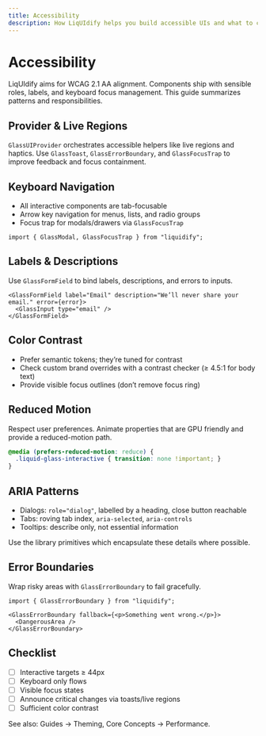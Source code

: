 ```yaml
---
title: Accessibility
description: How LiqUIdify helps you build accessible UIs and what to consider when composing components.
---
```


# Accessibility

LiqUIdify aims for WCAG 2.1 AA alignment. Components ship with sensible roles, labels, and keyboard focus management. This guide summarizes patterns and responsibilities.

## Provider & Live Regions

`GlassUIProvider` orchestrates accessible helpers like live regions and haptics. Use `GlassToast`, `GlassErrorBoundary`, and `GlassFocusTrap` to improve feedback and focus containment.

## Keyboard Navigation

- All interactive components are tab-focusable
- Arrow key navigation for menus, lists, and radio groups
- Focus trap for modals/drawers via `GlassFocusTrap`

```tsx
import { GlassModal, GlassFocusTrap } from "liquidify";
```

## Labels & Descriptions

Use `GlassFormField` to bind labels, descriptions, and errors to inputs.

```tsx
<GlassFormField label="Email" description="We’ll never share your email." error={error}>
  <GlassInput type="email" />
</GlassFormField>
```

## Color Contrast

- Prefer semantic tokens; they’re tuned for contrast
- Check custom brand overrides with a contrast checker (≥ 4.5:1 for body text)
- Provide visible focus outlines (don’t remove focus ring)

## Reduced Motion

Respect user preferences. Animate properties that are GPU friendly and provide a reduced-motion path.

```css
@media (prefers-reduced-motion: reduce) {
  .liquid-glass-interactive { transition: none !important; }
}
```

## ARIA Patterns

- Dialogs: `role="dialog"`, labelled by a heading, close button reachable
- Tabs: roving tab index, `aria-selected`, `aria-controls`
- Tooltips: describe only, not essential information

Use the library primitives which encapsulate these details where possible.

## Error Boundaries

Wrap risky areas with `GlassErrorBoundary` to fail gracefully.

```tsx
import { GlassErrorBoundary } from "liquidify";

<GlassErrorBoundary fallback={<p>Something went wrong.</p>}>
  <DangerousArea />
</GlassErrorBoundary>
```

## Checklist

- [ ] Interactive targets ≥ 44px
- [ ] Keyboard only flows
- [ ] Visible focus states
- [ ] Announce critical changes via toasts/live regions
- [ ] Sufficient color contrast

See also: Guides → Theming, Core Concepts → Performance.
